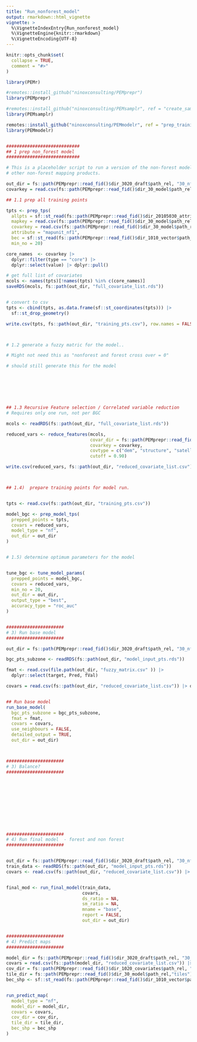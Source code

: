 ```yaml
---
title: "Run_nonforest_model"
output: rmarkdown::html_vignette
vignette: >
  %\VignetteIndexEntry{Run_nonforest_model}
  %\VignetteEngine{knitr::rmarkdown}
  %\VignetteEncoding{UTF-8}
---
```


```r
knitr::opts_chunk$set(
  collapse = TRUE,
  comment = "#>"
)
```

```r
library(PEMr)
```

```r

#remotes::install_github("ninoxconsulting/PEMprepr")
library(PEMprepr)

#remotes::install_github("ninoxconsulting/PEMsamplr", ref = "create_sampleplan_sub")
library(PEMsamplr)

remotes::install_github("ninoxconsulting/PEMmodelr", ref = "prep_training_data")
library(PEMmodelr)


############################
## 1 prep non_forest model
############################

# This is a placeholder script to run a version of the non-forest model. This can be substituted with
# other non-forest mapping products.

out_dir = fs::path(PEMprepr::read_fid()$dir_3020_draft$path_rel, "30_nf")
covarkey = read.csv(fs::path(PEMprepr::read_fid()$dir_30_model$path_rel,"covar_key.csv"))

## 1.1 prep all training points

tpts <- prep_tps(
  allpts = sf::st_read(fs::path(PEMprepr::read_fid()$dir_20105030_attributed_field_data$path_rel, "allpoints_att.gpkg")),
  mapkey = read.csv(fs::path(PEMprepr::read_fid()$dir_30_model$path_rel,"mapunitkey_final.csv")),
  covarkey = read.csv(fs::path(PEMprepr::read_fid()$dir_30_model$path_rel,"covar_key.csv")),
  attribute = "mapunit_nf1",
  bec = sf::st_read(fs::path(PEMprepr::read_fid()$dir_1010_vector$path_rel, "bec.gpkg")),
  min_no = 20)

core_names  <- covarkey |>
  dplyr::filter(type == "core") |>
  dplyr::select(value) |> dplyr::pull()

# get full list of covariates
mcols <- names(tpts)[!names(tpts) %in% c(core_names)]
saveRDS(mcols, fs::path(out_dir, "full_covariate_list.rds"))


# convert to csv
tpts <- cbind(tpts, as.data.frame(sf::st_coordinates(tpts))) |>
  sf::st_drop_geometry()

write.csv(tpts, fs::path(out_dir, "training_pts.csv"), row.names = FALSE)



# 1.2 generate a fuzzy matric for the model..

# Might not need this as "nonforest and forest cross over = 0"

# should still generate this for the model







## 1.3 Recursive Feature selection / Correlated variable reduction
# Requires only one run, not per BGC

mcols <- readRDS(fs::path(out_dir, "full_covariate_list.rds"))

reduced_vars <- reduce_features(mcols,
                                covar_dir = fs::path(PEMprepr::read_fid()$dir_1020_covariates$path_rel, "5m"),
                                covarkey = covarkey,
                                covtype = c("dem", "structure", "satellite"),
                                cutoff = 0.90)

write.csv(reduced_vars, fs::path(out_dir, "reduced_covariate_list.csv"), row.names = FALSE)



## 1.4)  prepare training points for model run.


tpts <- read.csv(fs::path(out_dir, "training_pts.csv"))

model_bgc <- prep_model_tps(
  prepped_points = tpts,
  covars = reduced_vars,
  model_type = "nf",
  out_dir = out_dir
)


# 1.5) determine optimum parameters for the model


tune_bgc <- tune_model_params(
  prepped_points = model_bgc,
  covars = reduced_vars,
  min_no = 20,
  out_dir = out_dir,
  output_type = "best",
  accuracy_type = "roc_auc"
)


######################
# 3) Run base model
######################

out_dir = fs::path(PEMprepr::read_fid()$dir_3020_draft$path_rel, "30_nf")

bgc_pts_subzone <- readRDS(fs::path(out_dir, "model_input_pts.rds"))

fmat <- read.csv(file.path(out_dir, "fuzzy_matrix.csv" )) |>
  dplyr::select(target, Pred, fVal)

covars = read.csv(fs::path(out_dir, "reduced_covariate_list.csv")) |> dplyr::pull()


## Run base model
run_base_model(
  bgc_pts_subzone = bgc_pts_subzone,
  fmat = fmat,
  covars = covars,
  use_neighbours = FALSE,
  detailed_output = TRUE,
  out_dir = out_dir)



######################
# 3) Balance?
######################











######################
# 4) Run final model  - forest and non forest
######################


out_dir = fs::path(PEMprepr::read_fid()$dir_3020_draft$path_rel, "30_nf")
train_data <- readRDS(fs::path(out_dir, "model_input_pts.rds"))
covars <- read.csv(fs::path(out_dir, "reduced_covariate_list.csv")) |> dplyr::pull()


final_mod <- run_final_model(train_data,
                             covars,
                             ds_ratio = NA,
                             sm_ratio = NA,
                             mname = "base",
                             report = FALSE,
                             out_dir = out_dir)


######################
# 4) Predict maps
######################

model_dir = fs::path(PEMprepr::read_fid()$dir_3020_draft$path_rel, "30_nf")
covars = read.csv(fs::path(model_dir, "reduced_covariate_list.csv")) |>  dplyr::pull()
cov_dir = fs::path(PEMprepr::read_fid()$dir_1020_covariates$path_rel, "5m")
tile_dir = fs::path(PEMprepr::read_fid()$dir_30_model$path_rel,"tiles")
bec_shp <- sf::st_read(fs::path(PEMprepr::read_fid()$dir_1010_vector$path_rel,"bec.gpkg"), quiet = TRUE)


run_predict_map(
  model_type = "nf",
  model_dir = model_dir,
  covars = covars,
  cov_dir = cov_dir,
  tile_dir = tile_dir,
  bec_shp = bec_shp
)




```

